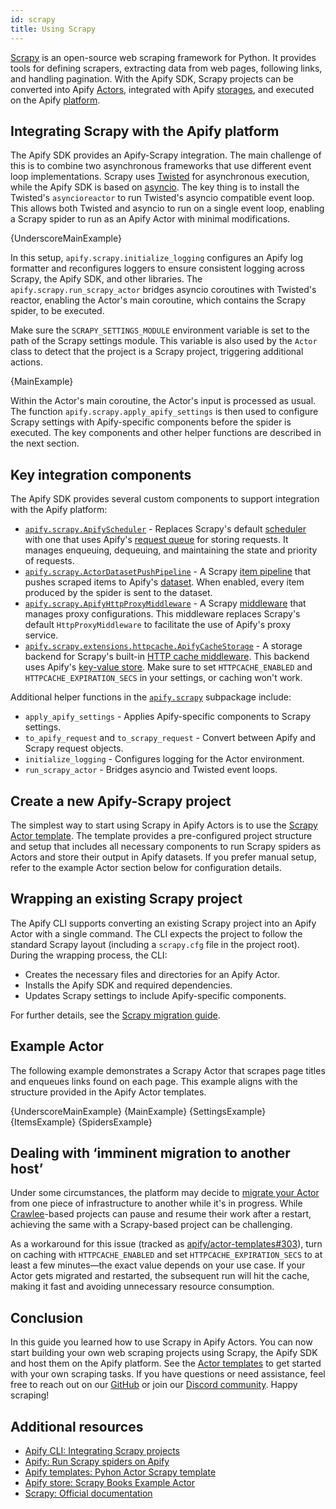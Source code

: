 ```yaml
---
id: scrapy
title: Using Scrapy
---
```




[Scrapy](https://scrapy.org/) is an open-source web scraping framework for Python. It provides tools for defining scrapers, extracting data from web pages, following links, and handling pagination. With the Apify SDK, Scrapy projects can be converted into Apify [Actors](https://docs.apify.com/platform/actors), integrated with Apify [storages](https://docs.apify.com/platform/storage), and executed on the Apify [platform](https://docs.apify.com/platform).

## Integrating Scrapy with the Apify platform

The Apify SDK provides an Apify-Scrapy integration. The main challenge of this is to combine two asynchronous frameworks that use different event loop implementations. Scrapy uses [Twisted](https://twisted.org/) for asynchronous execution, while the Apify SDK is based on [asyncio](https://docs.python.org/3/library/asyncio.html). The key thing is to install the Twisted's `asyncioreactor` to run Twisted's asyncio compatible event loop. This allows both Twisted and asyncio to run on a single event loop, enabling a Scrapy spider to run as an Apify Actor with minimal modifications.

<CodeBlock className="language-python" title="__main.py__: The Actor entry point ">
    {UnderscoreMainExample}
</CodeBlock>

In this setup, `apify.scrapy.initialize_logging` configures an Apify log formatter and reconfigures loggers to ensure consistent logging across Scrapy, the Apify SDK, and other libraries. The `apify.scrapy.run_scrapy_actor` bridges asyncio coroutines with Twisted's reactor, enabling the Actor's main coroutine, which contains the Scrapy spider, to be executed.

Make sure the `SCRAPY_SETTINGS_MODULE` environment variable is set to the path of the Scrapy settings module. This variable is also used by the `Actor` class to detect that the project is a Scrapy project, triggering additional actions.

<CodeBlock className="language-python" title="main.py: The Actor main coroutine">
    {MainExample}
</CodeBlock>

Within the Actor's main coroutine, the Actor's input is processed as usual. The function `apify.scrapy.apply_apify_settings` is then used to configure Scrapy settings with Apify-specific components before the spider is executed. The key components and other helper functions are described in the next section.

## Key integration components

The Apify SDK provides several custom components to support integration with the Apify platform:

- [`apify.scrapy.ApifyScheduler`](https://docs.apify.com/sdk/python/reference/class/ApifyScheduler) - Replaces Scrapy's default [scheduler](https://docs.scrapy.org/en/latest/topics/scheduler.html) with one that uses Apify's [request queue](https://docs.apify.com/platform/storage/request-queue) for storing requests. It manages enqueuing, dequeuing, and maintaining the state and priority of requests.
- [`apify.scrapy.ActorDatasetPushPipeline`](https://docs.apify.com/sdk/python/reference/class/ActorDatasetPushPipeline) - A Scrapy [item pipeline](https://docs.scrapy.org/en/latest/topics/item-pipeline.html) that pushes scraped items to Apify's [dataset](https://docs.apify.com/platform/storage/dataset). When enabled, every item produced by the spider is sent to the dataset.
- [`apify.scrapy.ApifyHttpProxyMiddleware`](https://docs.apify.com/sdk/python/reference/class/ApifyHttpProxyMiddleware) - A Scrapy [middleware](https://docs.scrapy.org/en/latest/topics/downloader-middleware.html) that manages proxy configurations. This middleware replaces Scrapy's default `HttpProxyMiddleware` to facilitate the use of Apify's proxy service.
- [`apify.scrapy.extensions.httpcache.ApifyCacheStorage`](https://docs.apify.com/sdk/python/reference/class/ApifyCacheStorage) - A storage backend for Scrapy's built-in [HTTP cache middleware](https://docs.scrapy.org/en/latest/topics/downloader-middleware.html#module-scrapy.downloadermiddlewares.httpcache). This backend uses Apify's [key-value store](https://docs.apify.com/platform/storage/key-value-store). Make sure to set `HTTPCACHE_ENABLED` and `HTTPCACHE_EXPIRATION_SECS` in your settings, or caching won't work.

Additional helper functions in the [`apify.scrapy`](https://github.com/apify/apify-sdk-python/tree/master/src/apify/scrapy) subpackage include:

- `apply_apify_settings` - Applies Apify-specific components to Scrapy settings.
- `to_apify_request` and `to_scrapy_request` - Convert between Apify and Scrapy request objects.
- `initialize_logging` - Configures logging for the Actor environment.
- `run_scrapy_actor` - Bridges asyncio and Twisted event loops.

## Create a new Apify-Scrapy project

The simplest way to start using Scrapy in Apify Actors is to use the [Scrapy Actor template](https://apify.com/templates/python-scrapy). The template provides a pre-configured project structure and setup that includes all necessary components to run Scrapy spiders as Actors and store their output in Apify datasets. If you prefer manual setup, refer to the example Actor section below for configuration details.

## Wrapping an existing Scrapy project

The Apify CLI supports converting an existing Scrapy project into an Apify Actor with a single command. The CLI expects the project to follow the standard Scrapy layout (including a `scrapy.cfg` file in the project root). During the wrapping process, the CLI:

- Creates the necessary files and directories for an Apify Actor.
- Installs the Apify SDK and required dependencies.
- Updates Scrapy settings to include Apify-specific components.

For further details, see the [Scrapy migration guide](https://docs.apify.com/cli/docs/integrating-scrapy).

## Example Actor

The following example demonstrates a Scrapy Actor that scrapes page titles and enqueues links found on each page. This example aligns with the structure provided in the Apify Actor templates.

<Tabs>
    <TabItem value="__main__.py" label="__main.py__">
        <CodeBlock className="language-python">
            {UnderscoreMainExample}
        </CodeBlock>
    </TabItem>
    <TabItem value="main.py" label="main.py">
        <CodeBlock className="language-python">
            {MainExample}
        </CodeBlock>
    </TabItem>
    <TabItem value="settings.py" label="settings.py">
        <CodeBlock className="language-python">
            {SettingsExample}
        </CodeBlock>
    </TabItem>
    <TabItem value="items.py" label="items.py">
        <CodeBlock className="language-python">
            {ItemsExample}
        </CodeBlock>
    </TabItem>
    <TabItem value="spiders/title.py" label="spiders/title.py">
        <CodeBlock className="language-python">
            {SpidersExample}
        </CodeBlock>
    </TabItem>
</Tabs>

## Dealing with ‘imminent migration to another host’

Under some circumstances, the platform may decide to [migrate your Actor](https://docs.apify.com/academy/expert-scraping-with-apify/migrations-maintaining-state) from one piece of infrastructure to another while it's in progress. While [Crawlee](https://crawlee.dev/python)-based projects can pause and resume their work after a restart, achieving the same with a Scrapy-based project can be challenging.

As a workaround for this issue (tracked as [apify/actor-templates#303](https://github.com/apify/actor-templates/issues/303)), turn on caching with `HTTPCACHE_ENABLED` and set `HTTPCACHE_EXPIRATION_SECS` to at least a few minutes—the exact value depends on your use case. If your Actor gets migrated and restarted, the subsequent run will hit the cache, making it fast and avoiding unnecessary resource consumption.

## Conclusion

In this guide you learned how to use Scrapy in Apify Actors. You can now start building your own web scraping projects using Scrapy, the Apify SDK and host them on the Apify platform. See the [Actor templates](https://apify.com/templates/categories/python) to get started with your own scraping tasks. If you have questions or need assistance, feel free to reach out on our [GitHub](https://github.com/apify/apify-sdk-python) or join our [Discord community](https://discord.com/invite/jyEM2PRvMU). Happy scraping!

## Additional resources

- [Apify CLI: Integrating Scrapy projects](https://docs.apify.com/cli/docs/integrating-scrapy)
- [Apify: Run Scrapy spiders on Apify](https://apify.com/run-scrapy-in-cloud)
- [Apify templates: Pyhon Actor Scrapy template](https://apify.com/templates/python-scrapy)
- [Apify store: Scrapy Books Example Actor](https://apify.com/vdusek/scrapy-books-example)
- [Scrapy: Official documentation](https://docs.scrapy.org/)
